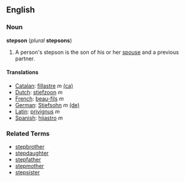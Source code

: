 ==English==

===Noun===
'''stepson''' (''plural'' '''stepsons''')

# A person's stepson is the son of his or her [[spouse]] and a previous partner.

====Translations====
*[[Catalan]]: [[fillastre]] ''m'' [[:ca:fillastre|(ca)]] 
*[[Dutch]]: [[stiefzoon]] ''m''
*[[French]]: [[beau-fils]] ''m''
*[[German]]: [[Stiefsohn]] ''m'' [[:de:Stiefsohn|(de)]] 
*[[Latin]]: [[privignus]] ''m''
*[[Spanish]]: [[hijastro]] ''m''

===Related Terms===
*[[stepbrother]]
*[[stepdaughter]]
*[[stepfather]]
*[[stepmother]]
*[[stepsister]]